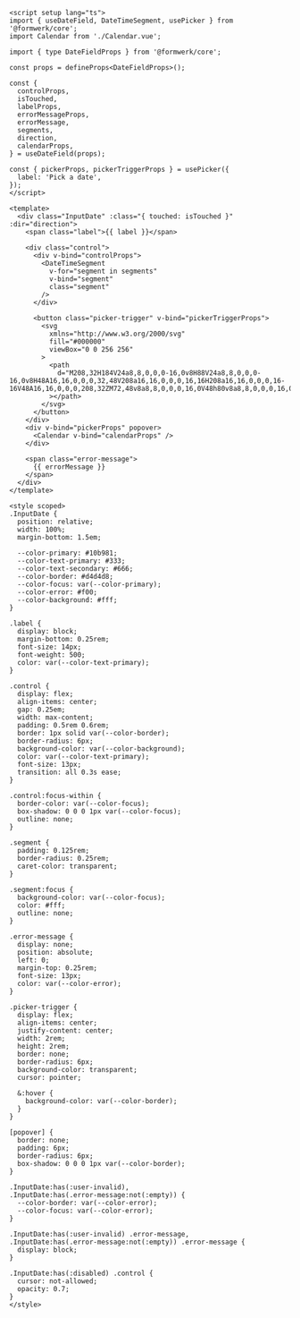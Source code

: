 ```vue
<script setup lang="ts">
import { useDateField, DateTimeSegment, usePicker } from '@formwerk/core';
import Calendar from './Calendar.vue';

import { type DateFieldProps } from '@formwerk/core';

const props = defineProps<DateFieldProps>();

const {
  controlProps,
  isTouched,
  labelProps,
  errorMessageProps,
  errorMessage,
  segments,
  direction,
  calendarProps,
} = useDateField(props);

const { pickerProps, pickerTriggerProps } = usePicker({
  label: 'Pick a date',
});
</script>

<template>
  <div class="InputDate" :class="{ touched: isTouched }" :dir="direction">
    <span class="label">{{ label }}</span>

    <div class="control">
      <div v-bind="controlProps">
        <DateTimeSegment
          v-for="segment in segments"
          v-bind="segment"
          class="segment"
        />
      </div>

      <button class="picker-trigger" v-bind="pickerTriggerProps">
        <svg
          xmlns="http://www.w3.org/2000/svg"
          fill="#000000"
          viewBox="0 0 256 256"
        >
          <path
            d="M208,32H184V24a8,8,0,0,0-16,0v8H88V24a8,8,0,0,0-16,0v8H48A16,16,0,0,0,32,48V208a16,16,0,0,0,16,16H208a16,16,0,0,0,16-16V48A16,16,0,0,0,208,32ZM72,48v8a8,8,0,0,0,16,0V48h80v8a8,8,0,0,0,16,0V48h24V80H48V48ZM208,208H48V96H208V208Z"
          ></path>
        </svg>
      </button>
    </div>
    <div v-bind="pickerProps" popover>
      <Calendar v-bind="calendarProps" />
    </div>

    <span class="error-message">
      {{ errorMessage }}
    </span>
  </div>
</template>

<style scoped>
.InputDate {
  position: relative;
  width: 100%;
  margin-bottom: 1.5em;

  --color-primary: #10b981;
  --color-text-primary: #333;
  --color-text-secondary: #666;
  --color-border: #d4d4d8;
  --color-focus: var(--color-primary);
  --color-error: #f00;
  --color-background: #fff;
}

.label {
  display: block;
  margin-bottom: 0.25rem;
  font-size: 14px;
  font-weight: 500;
  color: var(--color-text-primary);
}

.control {
  display: flex;
  align-items: center;
  gap: 0.25em;
  width: max-content;
  padding: 0.5rem 0.6rem;
  border: 1px solid var(--color-border);
  border-radius: 6px;
  background-color: var(--color-background);
  color: var(--color-text-primary);
  font-size: 13px;
  transition: all 0.3s ease;
}

.control:focus-within {
  border-color: var(--color-focus);
  box-shadow: 0 0 0 1px var(--color-focus);
  outline: none;
}

.segment {
  padding: 0.125rem;
  border-radius: 0.25rem;
  caret-color: transparent;
}

.segment:focus {
  background-color: var(--color-focus);
  color: #fff;
  outline: none;
}

.error-message {
  display: none;
  position: absolute;
  left: 0;
  margin-top: 0.25rem;
  font-size: 13px;
  color: var(--color-error);
}

.picker-trigger {
  display: flex;
  align-items: center;
  justify-content: center;
  width: 2rem;
  height: 2rem;
  border: none;
  border-radius: 6px;
  background-color: transparent;
  cursor: pointer;

  &:hover {
    background-color: var(--color-border);
  }
}

[popover] {
  border: none;
  padding: 6px;
  border-radius: 6px;
  box-shadow: 0 0 0 1px var(--color-border);
}

.InputDate:has(:user-invalid),
.InputDate:has(.error-message:not(:empty)) {
  --color-border: var(--color-error);
  --color-focus: var(--color-error);
}

.InputDate:has(:user-invalid) .error-message,
.InputDate:has(.error-message:not(:empty)) .error-message {
  display: block;
}

.InputDate:has(:disabled) .control {
  cursor: not-allowed;
  opacity: 0.7;
}
</style>
```
